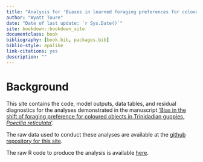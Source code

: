 ```yaml
--- 
title: "Analysis for 'Biases in learned foraging preferences for coloured objects in Trinidadian guppies'"
author: "Wyatt Toure"
date: "Date of last update: `r Sys.Date()`"
site: bookdown::bookdown_site
documentclass: book 
bibliography: [book.bib, packages.bib]
biblio-style: apalike
link-citations: yes
description: ""
---
```



# Background

This site contains the code, model outputs, data tables, and residual diagnostics for the analyses demonstrated in the manuscript <span style="text-decoration:underline">'Bias in the shift of foraging preference for coloured objects in Trinidadian guppies, *Poecilia reticulata*'</span>. 


The raw data used to conduct these analyses are available at the [github repository for this site](https://github.com/wyatt-toure/colour-learning-project-analysis/blob/main/experiment-2-master-sheet-clean.csv). 

The raw R code to produce the analysis is
available [here](https://github.com/wyatt-toure/colour-learning-project-analysis/blob/main/03-project-1-results.Rmd).








